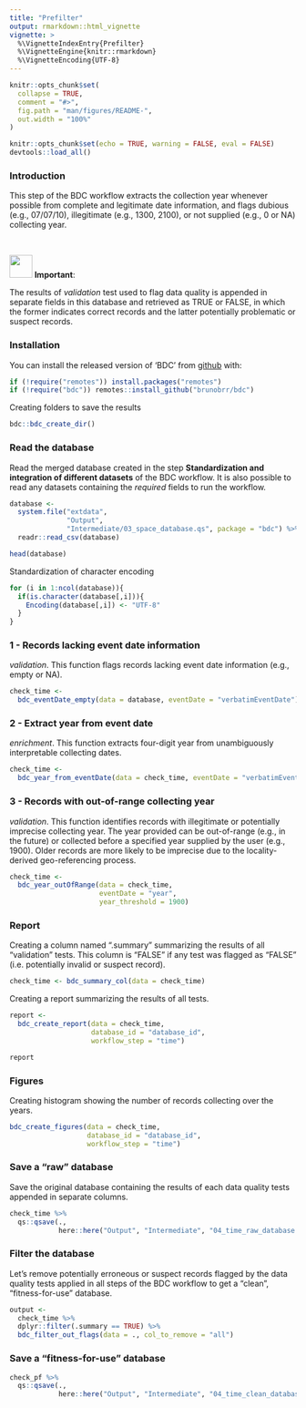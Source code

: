 ```yaml
---
title: "Prefilter"
output: rmarkdown::html_vignette
vignette: >
  %\VignetteIndexEntry{Prefilter}
  %\VignetteEngine{knitr::rmarkdown}
  %\VignetteEncoding{UTF-8}
---
```


```r
knitr::opts_chunk$set(
  collapse = TRUE,
  comment = "#>",
  fig.path = "man/figures/README-",
  out.width = "100%"
)
```

```r
knitr::opts_chunk$set(echo = TRUE, warning = FALSE, eval = FALSE)
devtools::load_all()
```


### Introduction

This step of the BDC workflow extracts the collection year whenever possible from complete and legitimate date information, and flags dubious (e.g., 07/07/10), illegitimate (e.g., 1300, 2100), or not supplied (e.g., 0 or NA) collecting year.

<br/>

<img src="https://img.icons8.com/windows/96/000000/box-important--v1.png" width="40"/> **Important**:

The results of *validation* test used to flag data quality is appended in separate fields in this database and retrieved as TRUE or FALSE, in which the former indicates correct records and the latter potentially problematic or suspect records. 

### Installation

You can install the released version of 'BDC' from [github](https://github.com/brunobrr/bdc) with:

```r
if (!require("remotes")) install.packages("remotes")
if (!require("bdc")) remotes::install_github("brunobrr/bdc")
```

Creating folders to save the results
```r
bdc::bdc_create_dir()
```


### Read the database
Read the merged database created in the step **Standardization and integration of different datasets** of the BDC workflow. It is also possible to read any datasets containing the *required* fields to run the workflow.

```r
database <-
  system.file("extdata",
              "Output",
              "Intermediate/03_space_database.qs", package = "bdc") %>%
  readr::read_csv(database)

head(database)
```

Standardization of character encoding
```r
for (i in 1:ncol(database)){
  if(is.character(database[,i])){
    Encoding(database[,i]) <- "UTF-8"
  }
}
```


### 1 - Records lacking event date information
*validation*. This function flags records lacking event date information (e.g., empty or NA).

```r
check_time <-
  bdc_eventDate_empty(data = database, eventDate = "verbatimEventDate")
```


### 2 - Extract year from event date
*enrichment*. This function extracts four-digit year from unambiguously interpretable collecting dates.

```r
check_time <-
  bdc_year_from_eventDate(data = check_time, eventDate = "verbatimEventDate")
```


### 3 - Records with out-of-range collecting year
*validation*. This function identifies records with illegitimate or potentially imprecise collecting year. The year provided can be out-of-range (e.g., in the future) or collected before a specified year supplied by the user (e.g., 1900).  Older records are more likely to be imprecise due to the locality-derived geo-referencing process.

```r
check_time <-
  bdc_year_outOfRange(data = check_time,
                      eventDate = "year",
                      year_threshold = 1900)
```



### Report
Creating a column named ".summary" summarizing the results of all "validation" tests. This column is "FALSE" if any test was flagged as "FALSE" (i.e. potentially invalid or suspect record).

```r
check_time <- bdc_summary_col(data = check_time)
```


Creating a report summarizing the results of all tests.

```r
report <-
  bdc_create_report(data = check_time,
                    database_id = "database_id",
                    workflow_step = "time")

report
```


### Figures
Creating histogram showing the number of records collecting over the years.

```r
bdc_create_figures(data = check_time,
                   database_id = "database_id",
                   workflow_step = "time")
```

### Save a "raw" database
Save the original database containing the results of each data quality tests appended in separate columns.

```r
check_time %>% 
  qs::qsave(., 
            here::here("Output", "Intermediate", "04_time_raw_database.qs"))
```


### Filter the database
Let's remove potentially erroneous or suspect records flagged by the data quality tests applied in all steps of the BDC workflow to get a "clean", "fitness-for-use" database. 

```r
output <-
  check_time %>%
  dplyr::filter(.summary == TRUE) %>%
  bdc_filter_out_flags(data = ., col_to_remove = "all")
```


### Save a "fitness-for-use" database
```r
check_pf %>% 
  qs::qsave(., 
            here::here("Output", "Intermediate", "04_time_clean_database.qs"))
```

